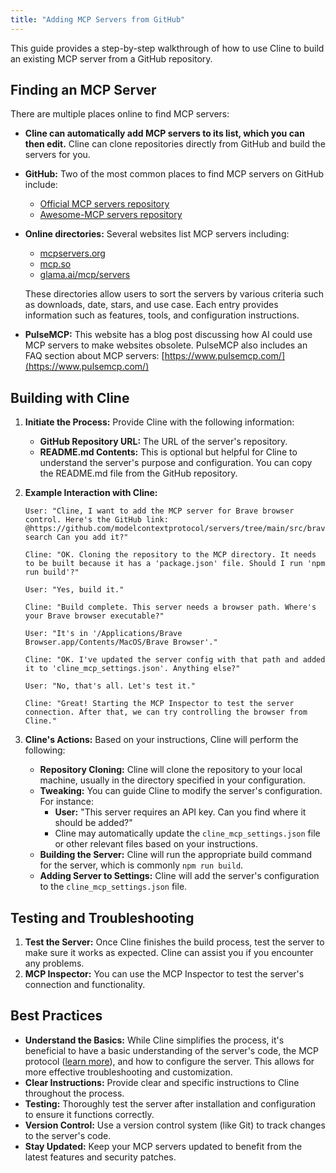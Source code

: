 ```yaml
---
title: "Adding MCP Servers from GitHub"
---
```


This guide provides a step-by-step walkthrough of how to use Cline to build an existing MCP server from a GitHub repository.

## **Finding an MCP Server**

There are multiple places online to find MCP servers:

-   **Cline can automatically add MCP servers to its list, which you can then edit.** Cline can clone repositories directly from GitHub and build the servers for you.
-   **GitHub:** Two of the most common places to find MCP servers on GitHub include:
    -   [Official MCP servers repository](https://github.com/modelcontextprotocol/servers)
    -   [Awesome-MCP servers repository](https://github.com/punkpeye/awesome-mcp-servers)
-   **Online directories:** Several websites list MCP servers including:

    -   [mcpservers.org](https://mcpservers.org/)
    -   [mcp.so](https://mcp.so/)
    -   [glama.ai/mcp/servers](https://glama.ai/mcp/servers)

    These directories allow users to sort the servers by various criteria such as downloads, date, stars, and use case. Each entry provides information such as features, tools, and configuration instructions.

-   **PulseMCP:** This website has a blog post discussing how AI could use MCP servers to make websites obsolete. PulseMCP also includes an FAQ section about MCP servers: [https://www.pulsemcp.com/](https://www.pulsemcp.com/)

## **Building with Cline**

1. **Initiate the Process:** Provide Cline with the following information:
    - **GitHub Repository URL:** The URL of the server's repository.
    - **README.md Contents:** This is optional but helpful for Cline to understand the server's purpose and configuration. You can copy the README.md file from the GitHub repository.
2. **Example Interaction with Cline:**

    ```
    User: "Cline, I want to add the MCP server for Brave browser control. Here's the GitHub link: @https://github.com/modelcontextprotocol/servers/tree/main/src/brave-search Can you add it?"

    Cline: "OK. Cloning the repository to the MCP directory. It needs to be built because it has a 'package.json' file. Should I run 'npm run build'?"

    User: "Yes, build it."

    Cline: "Build complete. This server needs a browser path. Where's your Brave browser executable?"

    User: "It's in '/Applications/Brave Browser.app/Contents/MacOS/Brave Browser'."

    Cline: "OK. I've updated the server config with that path and added it to 'cline_mcp_settings.json'. Anything else?"

    User: "No, that's all. Let's test it."

    Cline: "Great! Starting the MCP Inspector to test the server connection. After that, we can try controlling the browser from Cline."
    ```

3. **Cline's Actions:** Based on your instructions, Cline will perform the following:
    - **Repository Cloning:** Cline will clone the repository to your local machine, usually in the directory specified in your configuration.
    - **Tweaking:** You can guide Cline to modify the server's configuration. For instance:
        - **User:** "This server requires an API key. Can you find where it should be added?"
        - Cline may automatically update the `cline_mcp_settings.json` file or other relevant files based on your instructions.
    - **Building the Server:** Cline will run the appropriate build command for the server, which is commonly `npm run build`.
    - **Adding Server to Settings:** Cline will add the server's configuration to the `cline_mcp_settings.json` file.

## **Testing and Troubleshooting**

1. **Test the Server:** Once Cline finishes the build process, test the server to make sure it works as expected. Cline can assist you if you encounter any problems.
2. **MCP Inspector:** You can use the MCP Inspector to test the server's connection and functionality.

## **Best Practices**

-   **Understand the Basics:** While Cline simplifies the process, it's beneficial to have a basic understanding of the server's code, the MCP protocol ([learn more](/3.17/mcp/mcp-overview)), and how to configure the server. This allows for more effective troubleshooting and customization.
-   **Clear Instructions:** Provide clear and specific instructions to Cline throughout the process.
-   **Testing:** Thoroughly test the server after installation and configuration to ensure it functions correctly.
-   **Version Control:** Use a version control system (like Git) to track changes to the server's code.
-   **Stay Updated:** Keep your MCP servers updated to benefit from the latest features and security patches.
